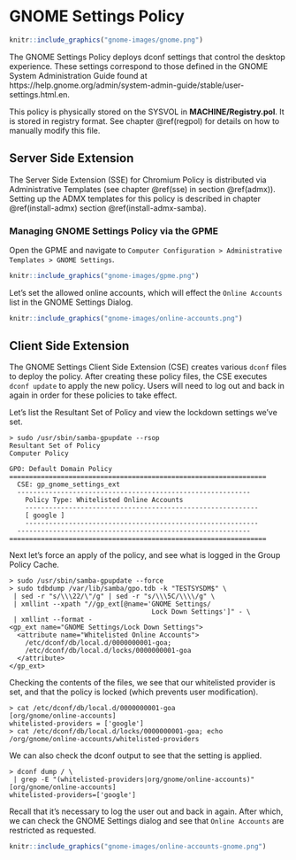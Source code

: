 # GNOME Settings Policy {#gnome}

```r
knitr::include_graphics("gnome-images/gnome.png")
```

\index{Policies!GNOME Settings}

The GNOME Settings Policy deploys dconf settings that control the desktop experience. These settings correspond to those defined in the GNOME System Administration Guide found at https://help.gnome.org/admin/system-admin-guide/stable/user-settings.html.en.

This policy is physically stored on the SYSVOL in **MACHINE/Registry.pol**. It is stored in registry format. See chapter \@ref(regpol) for details on how to manually modify this file.

## Server Side Extension

The Server Side Extension (SSE) for Chromium Policy is distributed via Administrative Templates (see chapter \@ref(sse) in section \@ref(admx)). Setting up the ADMX templates for this policy is described in chapter \@ref(install-admx) section \@ref(install-admx-samba).
\index{Server Side Extensions}
\index{Administrative Templates}

### Managing GNOME Settings Policy via the GPME

Open the GPME and navigate to `Computer Configuration > Administrative Templates > GNOME Settings`.

```r
knitr::include_graphics("gnome-images/gpme.png")
```

Let's set the allowed online accounts, which will effect the `Online Accounts` list in the GNOME Settings Dialog.

```r
knitr::include_graphics("gnome-images/online-accounts.png")
```

## Client Side Extension

The GNOME Settings Client Side Extension (CSE) creates various `dconf` files to deploy the policy. After creating these policy files, the CSE executes `dconf update` to apply the new policy. Users will need to log out and back in again in order for these policies to take effect.
\index{Client Side Extensions}

Let's list the Resultant Set of Policy and view the lockdown settings we've set.

```
> sudo /usr/sbin/samba-gpupdate --rsop
Resultant Set of Policy
Computer Policy

GPO: Default Domain Policy
=================================================================
  CSE: gp_gnome_settings_ext
  -----------------------------------------------------------
    Policy Type: Whitelisted Online Accounts
    -----------------------------------------------------------
    [ google ]
    -----------------------------------------------------------
  -----------------------------------------------------------
=================================================================
```
\index{Resultant Set of Policy}

Next let’s force an apply of the policy, and see what is logged in the Group Policy Cache.

```
> sudo /usr/sbin/samba-gpupdate --force
> sudo tdbdump /var/lib/samba/gpo.tdb -k "TESTSYSDM$" \
 | sed -r "s/\\\22/\"/g" | sed -r "s/\\\5C/\\\\/g" \
 | xmllint --xpath "//gp_ext[@name='GNOME Settings/
                                    Lock Down Settings']" - \
 | xmllint --format -
<gp_ext name="GNOME Settings/Lock Down Settings">
  <attribute name="Whitelisted Online Accounts">
    /etc/dconf/db/local.d/0000000001-goa;
    /etc/dconf/db/local.d/locks/0000000001-goa
  </attribute>
</gp_ext>
```
\index{Group Policy Cache}

Checking the contents of the files, we see that our whitelisted provider is set, and that the policy is locked (which prevents user modification).

```
> cat /etc/dconf/db/local.d/0000000001-goa
[org/gnome/online-accounts]
whitelisted-providers = ['google']
> cat /etc/dconf/db/local.d/locks/0000000001-goa; echo
/org/gnome/online-accounts/whitelisted-providers
```

We can also check the dconf output to see that the setting is applied.

```
> dconf dump / \
 | grep -E "(whitelisted-providers|org/gnome/online-accounts)"
[org/gnome/online-accounts]
whitelisted-providers=['google']
```

Recall that it's necessary to log the user out and back in again. After which, we can check the GNOME Settings dialog and see that `Online Accounts` are restricted as requested.

```r
knitr::include_graphics("gnome-images/online-accounts-gnome.png")
```
